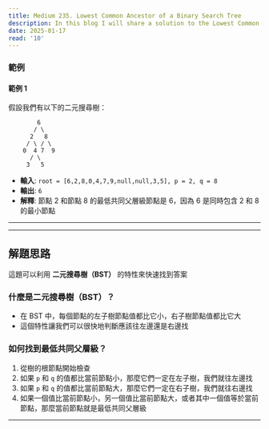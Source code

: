 ```yaml
---
title: Medium 235. Lowest Common Ancestor of a Binary Search Tree
description: In this blog I will share a solution to the Lowest Common Ancestor of a Binary Search Tree problem.
date: 2025-01-17
read: '10'
---
```


### **範例**

  #### 範例 1

  假設我們有以下的二元搜尋樹：

  ```
          6
         / \
        2   8
       / \ / \
      0  4 7  9
        / \
       3   5
  ```

  - **輸入**: `root = [6,2,8,0,4,7,9,null,null,3,5], p = 2, q = 8`
  - **輸出**: `6`
  - **解釋**: 節點 2 和節點 8 的最低共同父層級節點是 6，因為 6 是同時包含 2 和 8 的最小節點

  ---
  ---

  ## **解題思路**

  這題可以利用 **二元搜尋樹（BST）** 的特性來快速找到答案

  ### **什麼是二元搜尋樹（BST）？**

  - 在 BST 中，每個節點的左子樹節點值都比它小，右子樹節點值都比它大
  - 這個特性讓我們可以很快地判斷應該往左邊還是右邊找

  ### **如何找到最低共同父層級？**

  1. 從樹的根節點開始檢查
  2. 如果 `p` 和 `q` 的值都比當前節點小，那麼它們一定在左子樹，我們就往左邊找
  3. 如果 `p` 和 `q` 的值都比當前節點大，那麼它們一定在右子樹，我們就往右邊找
  4. 如果一個值比當前節點小，另一個值比當前節點大，或者其中一個值等於當前節點，那麼當前節點就是最低共同父層級

  ---
